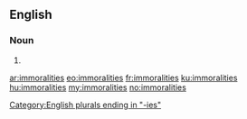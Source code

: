 ==English==

===Noun===
{{head|en}}

# {{plural of|immorality}}

[[Category:English plurals ending in "-ies"]]

[[ar:immoralities]]
[[eo:immoralities]]
[[fr:immoralities]]
[[ku:immoralities]]
[[hu:immoralities]]
[[my:immoralities]]
[[no:immoralities]]